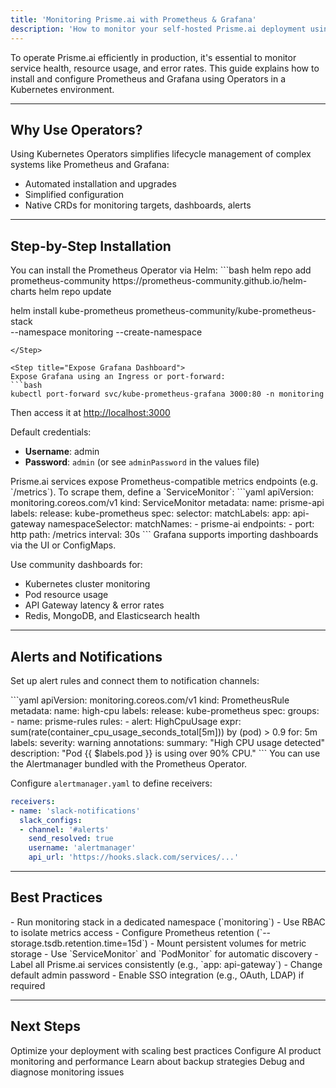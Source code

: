 ```yaml
---
title: 'Monitoring Prisme.ai with Prometheus & Grafana'
description: 'How to monitor your self-hosted Prisme.ai deployment using Prometheus and Grafana Operators on Kubernetes.'
---
```



To operate Prisme.ai efficiently in production, it's essential to monitor service health, resource usage, and error rates. This guide explains how to install and configure Prometheus and Grafana using Operators in a Kubernetes environment.

---

## Why Use Operators?

Using Kubernetes Operators simplifies lifecycle management of complex systems like Prometheus and Grafana:

- Automated installation and upgrades
- Simplified configuration
- Native CRDs for monitoring targets, dashboards, alerts

---

## Step-by-Step Installation

<Steps>

<Step title="Install Prometheus Operator">
You can install the Prometheus Operator via Helm:
```bash
helm repo add prometheus-community https://prometheus-community.github.io/helm-charts
helm repo update

helm install kube-prometheus prometheus-community/kube-prometheus-stack \
  --namespace monitoring --create-namespace
```
</Step>

<Step title="Expose Grafana Dashboard">
Expose Grafana using an Ingress or port-forward:
```bash
kubectl port-forward svc/kube-prometheus-grafana 3000:80 -n monitoring
```
Then access it at [http://localhost:3000](http://localhost:3000)

Default credentials:
- **Username**: admin
- **Password**: `admin` (or see `adminPassword` in the values file)
</Step>

<Step title="Configure Prometheus Scrape Targets">
Prisme.ai services expose Prometheus-compatible metrics endpoints (e.g. `/metrics`).
To scrape them, define a `ServiceMonitor`:
```yaml
apiVersion: monitoring.coreos.com/v1
kind: ServiceMonitor
metadata:
  name: prisme-api
  labels:
    release: kube-prometheus
spec:
  selector:
    matchLabels:
      app: api-gateway
  namespaceSelector:
    matchNames:
    - prisme-ai
  endpoints:
  - port: http
    path: /metrics
    interval: 30s
```
</Step>

<Step title="Import Dashboards">
Grafana supports importing dashboards via the UI or ConfigMaps.

Use community dashboards for:
- Kubernetes cluster monitoring
- Pod resource usage
- API Gateway latency & error rates
- Redis, MongoDB, and Elasticsearch health

</Step>

</Steps>

---

## Alerts and Notifications

Set up alert rules and connect them to notification channels:

<AccordionGroup>

<Accordion title="Basic Alert Rule Example">
```yaml
apiVersion: monitoring.coreos.com/v1
kind: PrometheusRule
metadata:
  name: high-cpu
  labels:
    release: kube-prometheus
spec:
  groups:
  - name: prisme-rules
    rules:
    - alert: HighCpuUsage
      expr: sum(rate(container_cpu_usage_seconds_total[5m])) by (pod) > 0.9
      for: 5m
      labels:
        severity: warning
      annotations:
        summary: "High CPU usage detected"
        description: "Pod {{ $labels.pod }} is using over 90% CPU."
```
</Accordion>

<Accordion title="Integrate with Slack, Teams or Email">
You can use the Alertmanager bundled with the Prometheus Operator.

Configure `alertmanager.yaml` to define receivers:
```yaml
receivers:
- name: 'slack-notifications'
  slack_configs:
  - channel: '#alerts'
    send_resolved: true
    username: 'alertmanager'
    api_url: 'https://hooks.slack.com/services/...'
```
</Accordion>

</AccordionGroup>

---

## Best Practices

<CardGroup cols={2}>

<Card title="Namespace Separation" icon="layer-group">
- Run monitoring stack in a dedicated namespace (`monitoring`)
- Use RBAC to isolate metrics access
</Card>

<Card title="Retention & Storage" icon="database">
- Configure Prometheus retention (`--storage.tsdb.retention.time=15d`)
- Mount persistent volumes for metric storage
</Card>

<Card title="Service Discovery" icon="magnifying-glass-chart">
- Use `ServiceMonitor` and `PodMonitor` for automatic discovery
- Label all Prisme.ai services consistently (e.g., `app: api-gateway`)
</Card>

<Card title="Grafana Security" icon="lock">
- Change default admin password
- Enable SSO integration (e.g., OAuth, LDAP) if required
</Card>

</CardGroup>

---

## Next Steps

<CardGroup cols={2}>
  <Card
    title="Scaling and Operations"
    icon="tools"
    href="/self-hosting/operations/scaling"
  >
    Optimize your deployment with scaling best practices
  </Card>
  <Card
    title="AI Product Configuration"
    icon="cogs"
    href="/self-hosting/configuration/ai-insights"
  >
    Configure AI product monitoring and performance
  </Card>
  <Card
    title="Backup and Maintenance"
    icon="floppy-disk"
    href="/self-hosting/operations/backup"
  >
    Learn about backup strategies
  </Card>
  <Card
    title="Troubleshooting"
    icon="circle-exclamation"
    href="/self-hosting/operations/troubleshooting"
  >
    Debug and diagnose monitoring issues
  </Card>
</CardGroup>
